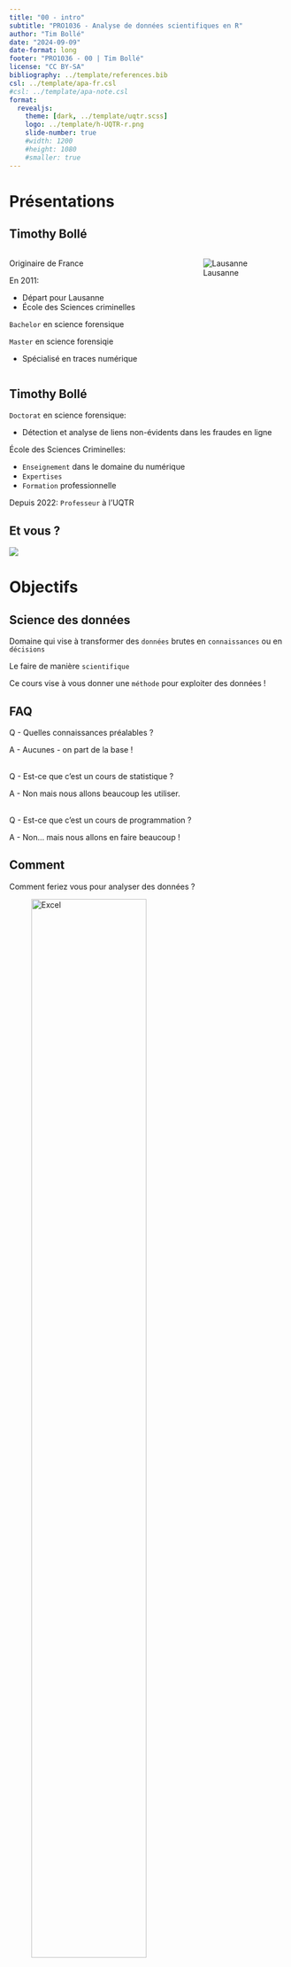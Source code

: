 ```yaml
---
title: "00 - intro"
subtitle: "PRO1036 - Analyse de données scientifiques en R"
author: "Tim Bollé"
date: "2024-09-09"
date-format: long
footer: "PRO1036 - 00 | Tim Bollé"
license: "CC BY-SA"
bibliography: ../template/references.bib
csl: ../template/apa-fr.csl
#csl: ../template/apa-note.csl
format: 
  revealjs:
    theme: [dark, ../template/uqtr.scss]
    logo: ../template/h-UQTR-r.png
    slide-number: true
    #width: 1200
    #height: 1080
    #smaller: true
---
```


# Présentations

## Timothy Bollé

::: columns
::: {.column width="60%"}
Originaire de France

::: fragment
En 2011:

-   Départ pour Lausanne
-   École des Sciences criminelles
:::

::: fragment
`Bachelor` en science forensique
:::

::: fragment
`Master` en science forensiqie

-   Spécialisé en traces numérique
:::
:::

::: {.column width="40%"}
![Lausanne](figs/lausanne.png){fig-align="right"}
:::
:::

## Timothy Bollé

::: fragment
`Doctorat` en science forensique:

-   Détection et analyse de liens non-évidents dans les fraudes en ligne
:::

::: fragment
École des Sciences Criminelles:

-   `Enseignement` dans le domaine du numérique
-   `Expertises`
-   `Formation` professionnelle
:::

::: fragment
Depuis 2022: `Professeur` à l'UQTR
:::

## Et vous ? {.smaller}

::: {layout="[[-1], [1], [-1]]"}
[![](figs/pikachu-who-are-you.gif){fig-align="center"}](https://gifdb.com/images/high/pikachu-who-are-you-scyni6wmc0q7khqq.gif)
:::

# Objectifs

## Science des données

Domaine qui vise à transformer des `données` brutes en `connaissances` ou en `décisions`

Le faire de manière `scientifique`

Ce cours vise à vous donner une `méthode` pour exploiter des données !

## FAQ {.no-spacing}
::: fragment
:::{.orange}
Q - Quelles connaissances préalables ?
:::
A - Aucunes - on part de la base !
:::

::: fragment
:::{.orange}
<br/>Q - Est-ce que c'est un cours de statistique ?
:::
A - Non mais nous allons beaucoup les utiliser.
:::

::: fragment
:::{.orange}
<br/>Q - Est-ce que c'est un cours de programmation ?
:::
A - Non... mais nous allons en faire beaucoup !
:::


## Comment

Comment feriez vous pour analyser des données ?

::: fragment
![Excel](figs/Excel.png){width="70%"}
:::


## Comment

![RStudio](figs/Rstudio.png)


## Méthode

![[@wickhamDataScience2023]](figs/data-science-process.png)


# À vous de jouer ! ![](figs/un-logo.png){width="20%"}

## Votre première analyse de données

[UN Votes](../demo/unvotes/unvotes.qmd){style="text-align=center"}

::: fragment
Pour le faire chez vous:

- Ouvrez RStudio
- [Nouveau Projet > Version Control > Git]{.gray-mono}
- Entrez l'url: [https://github.com/PRO1036/unvotes](https://github.com/PRO1036/unvotes)
- Choisissez un dossier sur l'ordinateur
- Ouvrez le fichier `unvotes.rmd`
- Validez l'installation des packages.
- Cliquez sur `knit`
:::



## Référence

::: columns
::: {.column width="40%"}
![](figs/r4ds.jpg){width="80%"}
:::

::: {.column width="60%"}
::: {#refs}
:::

:::
:::